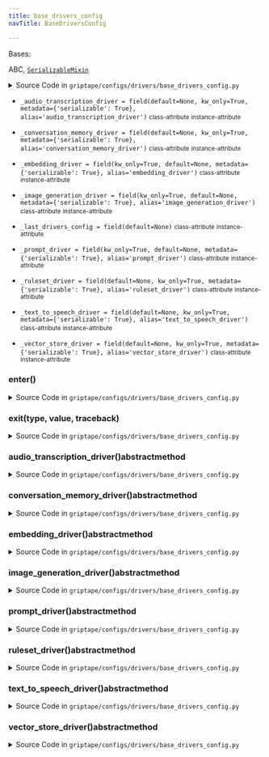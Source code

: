 ```yaml
---
title: base_drivers_config
navTitle: BaseDriversConfig

---
```


<span id="griptape.configs.drivers.base_drivers_config.BaseDriversConfig"></span>

Bases:

<span title="abc.ABC">ABC</span>,  [`SerializableMixin`](../../mixins/serializable_mixin.md#griptape.mixins.serializable_mixin.SerializableMixin "SerializableMixin (griptape.mixins.serializable_mixin.SerializableMixin)")

<details><summary>Source Code in <code>griptape&#47;configs&#47;drivers&#47;base_drivers_config.py</code></summary>

```python
@define
class BaseDriversConfig(ABC, SerializableMixin):
    _prompt_driver: Optional[BasePromptDriver] = field(
        kw_only=True, default=None, metadata={"serializable": True}, alias="prompt_driver"
    )
    _image_generation_driver: Optional[BaseImageGenerationDriver] = field(
        kw_only=True, default=None, metadata={"serializable": True}, alias="image_generation_driver"
    )
    _embedding_driver: Optional[BaseEmbeddingDriver] = field(
        kw_only=True, default=None, metadata={"serializable": True}, alias="embedding_driver"
    )
    _vector_store_driver: Optional[BaseVectorStoreDriver] = field(
        default=None, kw_only=True, metadata={"serializable": True}, alias="vector_store_driver"
    )
    _conversation_memory_driver: Optional[BaseConversationMemoryDriver] = field(
        default=None, kw_only=True, metadata={"serializable": True}, alias="conversation_memory_driver"
    )
    _text_to_speech_driver: Optional[BaseTextToSpeechDriver] = field(
        default=None, kw_only=True, metadata={"serializable": True}, alias="text_to_speech_driver"
    )
    _audio_transcription_driver: Optional[BaseAudioTranscriptionDriver] = field(
        default=None, kw_only=True, metadata={"serializable": True}, alias="audio_transcription_driver"
    )
    _ruleset_driver: Optional[BaseRulesetDriver] = field(
        default=None, kw_only=True, metadata={"serializable": True}, alias="ruleset_driver"
    )

    _last_drivers_config: Optional[BaseDriversConfig] = field(default=None)

    def __enter__(self) -> Self:
        from griptape.configs import Defaults

        self._last_drivers_config = Defaults.drivers_config

        Defaults.drivers_config = self

        return self

    def __exit__(self, type, value, traceback) -> None:  # noqa: ANN001, A002
        from griptape.configs import Defaults

        if self._last_drivers_config is not None:
            Defaults.drivers_config = self._last_drivers_config

        self._last_drivers_config = None

    @lazy_property()
    @abstractmethod
    def prompt_driver(self) -> BasePromptDriver: ...

    @lazy_property()
    @abstractmethod
    def image_generation_driver(self) -> BaseImageGenerationDriver: ...

    @lazy_property()
    @abstractmethod
    def embedding_driver(self) -> BaseEmbeddingDriver: ...

    @lazy_property()
    @abstractmethod
    def vector_store_driver(self) -> BaseVectorStoreDriver: ...

    @lazy_property()
    @abstractmethod
    def conversation_memory_driver(self) -> BaseConversationMemoryDriver: ...

    @lazy_property()
    @abstractmethod
    def text_to_speech_driver(self) -> BaseTextToSpeechDriver: ...

    @lazy_property()
    @abstractmethod
    def audio_transcription_driver(self) -> BaseAudioTranscriptionDriver: ...

    @lazy_property()
    @abstractmethod
    def ruleset_driver(self) -> BaseRulesetDriver: ...
```

</details>

-   `_audio_transcription_driver = field(default=None, kw_only=True, metadata={'serializable': True}, alias='audio_transcription_driver')` <small>class-attribute</small> <small>instance-attribute</small>  <span id="griptape.configs.drivers.base_drivers_config.BaseDriversConfig._audio_transcription_driver"></span> 

-   `_conversation_memory_driver = field(default=None, kw_only=True, metadata={'serializable': True}, alias='conversation_memory_driver')` <small>class-attribute</small> <small>instance-attribute</small>  <span id="griptape.configs.drivers.base_drivers_config.BaseDriversConfig._conversation_memory_driver"></span> 

-   `_embedding_driver = field(kw_only=True, default=None, metadata={'serializable': True}, alias='embedding_driver')` <small>class-attribute</small> <small>instance-attribute</small>  <span id="griptape.configs.drivers.base_drivers_config.BaseDriversConfig._embedding_driver"></span> 

-   `_image_generation_driver = field(kw_only=True, default=None, metadata={'serializable': True}, alias='image_generation_driver')` <small>class-attribute</small> <small>instance-attribute</small>  <span id="griptape.configs.drivers.base_drivers_config.BaseDriversConfig._image_generation_driver"></span> 

-   `_last_drivers_config = field(default=None)` <small>class-attribute</small> <small>instance-attribute</small>  <span id="griptape.configs.drivers.base_drivers_config.BaseDriversConfig._last_drivers_config"></span> 

-   `_prompt_driver = field(kw_only=True, default=None, metadata={'serializable': True}, alias='prompt_driver')` <small>class-attribute</small> <small>instance-attribute</small>  <span id="griptape.configs.drivers.base_drivers_config.BaseDriversConfig._prompt_driver"></span> 

-   `_ruleset_driver = field(default=None, kw_only=True, metadata={'serializable': True}, alias='ruleset_driver')` <small>class-attribute</small> <small>instance-attribute</small>  <span id="griptape.configs.drivers.base_drivers_config.BaseDriversConfig._ruleset_driver"></span> 

-   `_text_to_speech_driver = field(default=None, kw_only=True, metadata={'serializable': True}, alias='text_to_speech_driver')` <small>class-attribute</small> <small>instance-attribute</small>  <span id="griptape.configs.drivers.base_drivers_config.BaseDriversConfig._text_to_speech_driver"></span> 

-   `_vector_store_driver = field(default=None, kw_only=True, metadata={'serializable': True}, alias='vector_store_driver')` <small>class-attribute</small> <small>instance-attribute</small>  <span id="griptape.configs.drivers.base_drivers_config.BaseDriversConfig._vector_store_driver"></span> 

<span id="griptape.configs.drivers.base_drivers_config.BaseDriversConfig.__enter__"></span>

### **enter**()

<details><summary>Source Code in <code>griptape&#47;configs&#47;drivers&#47;base_drivers_config.py</code></summary>

```python
def __enter__(self) -> Self:
    from griptape.configs import Defaults

    self._last_drivers_config = Defaults.drivers_config

    Defaults.drivers_config = self

    return self
```

</details>

<span id="griptape.configs.drivers.base_drivers_config.BaseDriversConfig.__exit__"></span>

### **exit**(type, value, traceback)

<details><summary>Source Code in <code>griptape&#47;configs&#47;drivers&#47;base_drivers_config.py</code></summary>

```python
def __exit__(self, type, value, traceback) -> None:  # noqa: ANN001, A002
    from griptape.configs import Defaults

    if self._last_drivers_config is not None:
        Defaults.drivers_config = self._last_drivers_config

    self._last_drivers_config = None
```

</details>

<span id="griptape.configs.drivers.base_drivers_config.BaseDriversConfig.audio_transcription_driver"></span>

### audio_transcription_driver()abstractmethod

<details><summary>Source Code in <code>griptape&#47;configs&#47;drivers&#47;base_drivers_config.py</code></summary>

```python
@lazy_property()
@abstractmethod
def audio_transcription_driver(self) -> BaseAudioTranscriptionDriver: ...
```

</details>

<span id="griptape.configs.drivers.base_drivers_config.BaseDriversConfig.conversation_memory_driver"></span>

### conversation_memory_driver()abstractmethod

<details><summary>Source Code in <code>griptape&#47;configs&#47;drivers&#47;base_drivers_config.py</code></summary>

```python
@lazy_property()
@abstractmethod
def conversation_memory_driver(self) -> BaseConversationMemoryDriver: ...
```

</details>

<span id="griptape.configs.drivers.base_drivers_config.BaseDriversConfig.embedding_driver"></span>

### embedding_driver()abstractmethod

<details><summary>Source Code in <code>griptape&#47;configs&#47;drivers&#47;base_drivers_config.py</code></summary>

```python
@lazy_property()
@abstractmethod
def embedding_driver(self) -> BaseEmbeddingDriver: ...
```

</details>

<span id="griptape.configs.drivers.base_drivers_config.BaseDriversConfig.image_generation_driver"></span>

### image_generation_driver()abstractmethod

<details><summary>Source Code in <code>griptape&#47;configs&#47;drivers&#47;base_drivers_config.py</code></summary>

```python
@lazy_property()
@abstractmethod
def image_generation_driver(self) -> BaseImageGenerationDriver: ...
```

</details>

<span id="griptape.configs.drivers.base_drivers_config.BaseDriversConfig.prompt_driver"></span>

### prompt_driver()abstractmethod

<details><summary>Source Code in <code>griptape&#47;configs&#47;drivers&#47;base_drivers_config.py</code></summary>

```python
@lazy_property()
@abstractmethod
def prompt_driver(self) -> BasePromptDriver: ...
```

</details>

<span id="griptape.configs.drivers.base_drivers_config.BaseDriversConfig.ruleset_driver"></span>

### ruleset_driver()abstractmethod

<details><summary>Source Code in <code>griptape&#47;configs&#47;drivers&#47;base_drivers_config.py</code></summary>

```python
@lazy_property()
@abstractmethod
def ruleset_driver(self) -> BaseRulesetDriver: ...
```

</details>

<span id="griptape.configs.drivers.base_drivers_config.BaseDriversConfig.text_to_speech_driver"></span>

### text_to_speech_driver()abstractmethod

<details><summary>Source Code in <code>griptape&#47;configs&#47;drivers&#47;base_drivers_config.py</code></summary>

```python
@lazy_property()
@abstractmethod
def text_to_speech_driver(self) -> BaseTextToSpeechDriver: ...
```

</details>

<span id="griptape.configs.drivers.base_drivers_config.BaseDriversConfig.vector_store_driver"></span>

### vector_store_driver()abstractmethod

<details><summary>Source Code in <code>griptape&#47;configs&#47;drivers&#47;base_drivers_config.py</code></summary>

```python
@lazy_property()
@abstractmethod
def vector_store_driver(self) -> BaseVectorStoreDriver: ...
```

</details>
